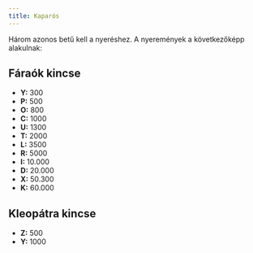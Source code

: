 ```yaml
---
title: Kaparós
---
```


Három azonos betű kell a nyeréshez. A nyeremények a következőképp alakulnak:
<div class="row">
<div class="col-sm-6">
# Fáraók kincse

- **Y:** 300
- **P:** 500
- **O:** 800
- **C:** 1000
- **U:** 1300
- **T:** 2000
- **L:** 3500
- **R:** 5000
- **I:** 10.000
- **D:** 20.000
- **X:** 50.300
- **K:** 60.000
</div>
<div class="col-sm-6">
# Kleopátra kincse

- **Z:** 500
- **Y:** 1000
</div>
</div>
